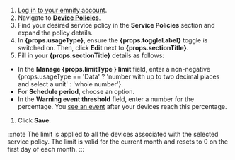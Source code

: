 
1. [Log in to your emnify account](https://portal.emnify.com/sign).
1. Navigate to [**Device Policies**](https://portal.emnify.com/device-policies).
1. Find your desired service policy in the **Service Policies** section and expand the policy details.
1. In **{props.usageType}**, ensure the **{props.toggleLabel}** toggle is switched on.
  Then, click **<Edit className="inline-icon" alt="" /> Edit** next to **{props.sectionTitle}**.
1. Fill in your **{props.sectionTitle}** details as follows:
  - In the **Manage {props.limitType } limit** field, enter a non-negative {props.usageType == 'Data' ? 'number with up to two decimal places and select a unit' : 'whole number'}.
  - For **Schedule period**, choose an option.
  - In the **Warning event threshold** field, enter a number for the percentage.
    You [see an event](/system-events/usage#events-in-the-portal) after your devices reach this percentage.
1. Click **Save**.

:::note
The limit is applied to all the devices associated with the selected service policy.
The limit is valid for the current month and resets to 0 on the first day of each month.
:::
